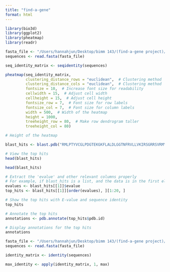```yaml
---
title: "find-a-gene"
format: html
---
```


```r
library(bio3d)
library(ggplot2)
library(pheatmap)
library(readr)
```

```r
fasta_file <- "/Users/hannahjun/Desktop/bimm 143/(find-a-gene project)/aligned_sequences.fst"
sequences <- read.fasta(fasta_file)
```

```r
seq_identity_matrix <- seqidentity(sequences)
```

```r

pheatmap(seq_identity_matrix, 
         clustering_distance_rows = "euclidean",  # Clustering method
         clustering_distance_cols = "euclidean",  # Clustering method  # Show numbers inside heatmap cells
         fontsize = 10,  # Increase font size for readability
         cellwidth = 15,  # Adjust cell width
         cellheight = 15,  # Adjust cell height
         fontsize_row = 7,  # Font size for row labels
         fontsize_col = 7,  # Font size for column labels
         width = 500,  # Width of the heatmap
         height = 1000,
         treeheight_row = 80,  # Make row dendrogram taller
         treeheight_col = 80)

# Height of the heatmap

```




```r
blast_hits <- blast.pdb("RMLPTYVCGLPDGTEKGKFLALDLGGTNFRVLLVKIRSGRRSVRMYNKIFAIPLEIMQGTGEELFDHIVQCIADFLDYMGLKGASLPLGFTFSFPCRQMSIDKGTLIGWTKGFKATDCEGEDVVDMLREAIKRRNEFDLDIVAVVNDTVGTMMTCGYEDPNCEIGLIAGTGSNMCYMEDMRNIEMVEGGEGKMCINTEWGGFGDNGCIDIWTRYDTEVDEGSLNPGKQRYEKMTSGMYLGEIVRQILIDLTKQGLLFRGQISERLRTRGIFETKFLSQIESDRLALLQVRRILQQLGLDSTCEDSIVVKEVCGAVSRRAAQLCGAGLAAIVEKRR")

# View the top hits
head(blast_hits)
```


```r
head(blast_hits)

# Extract the 'evalue' and other relevant columns properly
# For example, if blast_hits is a list, and the data is in the first element:
evalues <- blast_hits[[1]]$evalue
top_hits <- blast_hits[[1]][order(evalues), ][1:20, ]

# Show the top hits with E-value and sequence identity
top_hits
```

```r
# Annotate the top hits
annotations <- pdb.annotate(top_hits$pdb.id)

# Display annotations for the top hits
annotations
```


```r
fasta_file <- "/Users/hannahjun/Desktop/bimm 143/(find-a-gene project)/aligned_sequences.fst"
sequences <- read.fasta(fasta_file)
```

```r
identity_matrix <- identity(sequences)
```

```r
max_identity <- apply(identity_matrix, 1, max)
```
















